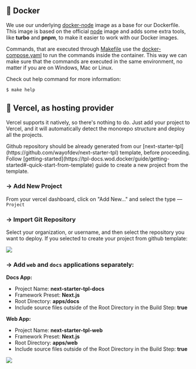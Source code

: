 
## 🐳 Docker

We use our underlying [docker-node](https://github.com/wayofdev/docker-node) image as a base for our Dockerfile. This image is based on the official [node](https://hub.docker.com/_/node) image and adds some extra tools, like **turbo** and **pnpm**, to make it easier to work with our Docker images.

Commands, that are executed through [Makefile](https://github.com/wayofdev/next-starter-tpl/blob/master/Makefile) use the [docker-compose.yaml](https://github.com/wayofdev/next-starter-tpl/blob/master/docker-compose.yaml) to run the commands inside the container. This way we can make sure that the commands are executed in the same environment, no matter if you are on Windows, Mac or Linux.

Check out help command for more information:

```bash
$ make help
```

## 🤖 Vercel, as hosting provider

Vercel supports it natively, so there's nothing to do. Just add your project to Vercel, and it will automatically detect the monorepo structure and deploy all the projects.

<Callout type="warning">
  Github repository should be already generated from our
  [next-starter-tpl](https://github.com/wayofdev/next-starter-tpl) template, before proceeding.
  Follow
  [getting-started](https://tpl-docs.wod.docker/guide/getting-started#-quick-start-from-template)
  guide to create a new project from the template.
</Callout>

<div className="steps-container">

### → Add New Project

From your vercel dashboard, click on "Add New..." and select the type — `Project`

### → Import Git Repository

Select your organization, or username, and then select the repository you want to deploy.
If you selected to create your project from github template:

![](../../public/images/deployments/vercel-repo-import.png)

### → Add `web` and `docs` applications separately:

**Docs App:**

- Project Name: **next-starter-tpl-docs**
- Framework Preset: **Next.js**
- Root Directory: **apps/docs**
- Include source files outside of the Root Directory in the Build Step: **true**

**Web App:**

- Project Name: **next-starter-tpl-web**
- Framework Preset: **Next.js**
- Root Directory: **apps/web**
- Include source files outside of the Root Directory in the Build Step: **true**

![](../../public/images/deployments/vercel-repo-deploy.png)

</div>

